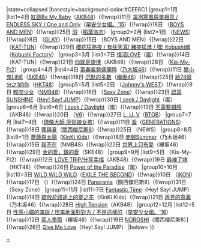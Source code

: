 {{Navbox
|bodyclass=hlist
|name=Oricon單曲週榜冠軍 (2016年)
|title=[[Oricon公信榜|Oricon]][[2016年Oricon單曲週榜冠軍作品列表|單曲週榜冠軍作品及獲得者]]{{#if:{{{1|}}}|（{{{1|}}}）|}}
|state=<includeonly>collapsed</includeonly>
|basestyle=background-color:#CEE6C1
|group1=1月
|list1={{Nowrap begin}}4日 [[紅唇Be My Baby]]（[[AKB48]]）{{!wrap}}11日 [[凜冽寒風與單相思 / ENDLESS SKY / One and Only]]（[[早安少女組。|早安少女組。'15]]）{{!wrap}}18日 {{link-ja|BOYMEN NINJA|BOYMEN NINJA}}（[[BOYS AND MEN]]）{{!wrap}}25日 [[羽 (稻葉浩志單曲)|羽]]（[[稻葉浩志]]）{{Nowrap end}}
|group2=2月
|list2={{Nowrap begin}}1日 {{link-ja|光之水滴 / Touch|ヒカリノシズク/Touch}}（[[NEWS]]）{{!wrap}}8日 {{link-ja|G4・IV|G4・IV}}（[[GLAY]]）{{!wrap}}15日 {{link-ja|Wanna be!|Wanna be!}}（BOYS AND MEN）{{!wrap}}22日 {{link-ja|TRAGEDY|TRAGEDY}}（[[KAT-TUN]]）{{!wrap}}29日 [[櫻花狂熱夜 / 有些天真! 豬突猛進 / 嘿! Kobushi魂]]（[[Kobushi Factory]]） {{Nowrap end}}
|group3=3月
|list3={{Nowrap begin}}7日 [[復活LOVE]]（[[嵐]]）{{!wrap}}14日 {{link-ja|UNLOCK|UNLOCK}}（KAT-TUN）{{!wrap}}21日 [[你就是旋律]]（AKB48）{{!wrap}}28日 {{link-ja|Gravity (Kis-My-Ft2單曲)|Gravity (Kis-My-Ft2の曲)|Gravity}}（[[Kis-My-Ft2]]）{{Nowrap end}}
|group4=4月
|list4={{Nowrap begin}}4日 [[當春紫苑盛開時]]（[[乃木坂46]]）{{!wrap}}11日 [[膽小鬼LINE]]（[[SKE48]]）{{!wrap}}18日 [[沉默的多數 (櫸坂46單曲)|沉默的多數]]（[[櫸坂46]]）{{!wrap}}25日 [[給74億分之1的你]]（[[HKT48]]）{{Nowrap end}}
|group5=5月
|list5={{Nowrap begin}}2日 {{link-ja|逆轉Winner|逆転Winner}}（[[Johnny's WEST]]）{{!wrap}}9日 [[輕咬少女]]（[[NMB48]]）{{!wrap}}16日 {{link-ja|直到勝利的一天|勝利の日まで (曲)}}（[[Sexy Zone]]）{{!wrap}}23日 [[認真SUNSHINE]]（[[Hey! Say! JUMP]]）{{!wrap}}30日 [[I seek / Daylight]]（嵐）{{Nowrap end}}
|group6=6月
|list6={{Nowrap begin}}6日 [[I seek / Daylight]]（嵐）{{!wrap}}13日 [[不需要翅膀]]（AKB48）{{!wrap}}20日 {{link-ja|Beautiful World (V6單曲)|Beautiful World (V6の曲)|Beautiful World}}（[[V6 (偶像團體)|V6]]）{{!wrap}}27日 [[L. U. V]]（[[BTOB]]）{{Nowrap end}}
|group7=7月
|list7={{Nowrap begin}}4日 {{link-ja|THE IDOLM@STER CINDERELLA GIRLS STARLIGHT MASTER 03 High Five☆Days|THE IDOLM@STER CINDERELLA GIRLS STARLIGHT MASTER#03 ハイファイ☆デイズ}}（[[偶像大師 灰姑娘女孩]]）{{!wrap}}11日 [[淚 (GENERATIONS單曲)|淚]]（[[GENERATIONS from EXILE TRIBE|GENERATIONS]]）{{!wrap}}18日 [[罪與夏]]（[[關西傑尼斯8]]）{{!wrap}}25日 {{link-ja|給不懂戀愛的你|恋を知らない君へ}}（NEWS）{{Nowrap end}}
|group8=8月
|list8={{Nowrap begin}}1日 [[薔薇與太陽]]（[[KinKi Kids]]）{{!wrap}}8日 [[赤腳Summer]]（乃木坂46）{{!wrap}}15日 [[我不在]]（NMB48）{{!wrap}}22日 [[世界上只有愛]]（櫸坂46）{{!wrap}}29日 [[金的愛，銀的愛]]（SKE48）{{Nowrap end}}
|group9=9月
|list9={{Nowrap begin}}5日 {{link-ja|Sha la la☆Summer Time|Sha la la☆Summer Time}}（Kis-My-Ft2）{{!wrap}}12日 [[LOVE TRIP/分享幸福]]（AKB48）{{!wrap}}19日 [[最棒了唷]]（HKT48）{{!wrap}}26日 [[Power of the Paradise]]（嵐）{{Nowrap end}}
|group10=10月
|list10={{Nowrap begin}}3日 [[WILD WILD WILD]]（[[EXILE THE SECOND]]）{{!wrap}}10日 {{link-en|DUMB & DUMBER (iKON單曲)|Dumb & Dumber (single)|DUMB & DUMBER}}（[[iKON]]）{{!wrap}}17日 {{link-ja|ANOTHER STARTING LINE|Another Starting Line}}（{{link-ja|Hi-STANDARD|Hi-STANDARD}}）{{!wrap}}24日 [[Panorama (關西傑尼斯8單曲)|Panorama]]（關西傑尼斯8）{{!wrap}}31日 {{link-ja|直呼君名|よびすて (Sexy Zoneの曲)}}（Sexy Zone）{{Nowrap end}}
|group11=11月
|list11={{Nowrap begin}}7日 [[Fantastic Time]]（Hey! Say! JUMP）{{!wrap}}14日 [[綻放於路途上的夢之花]]（KinKi Kids）{{!wrap}}21日 [[再見的意義]]（乃木坂46）{{!wrap}}28日 [[High Tension]]（AKB48）{{Nowrap end}}
|group12=12月
|list12={{Nowrap begin}}5日 [[性感小貓的演説 / 坦率地面對對方 / 不是這樣的]]（[[早安少女組。|早安少女組。'16]]）{{!wrap}}12日 [[兩人季節]]（櫸坂46）{{!wrap}}19日  [[NOROSHI]]（關西傑尼斯8）]{{!wrap}}26日 [[Give Me Love]]（Hey! Say! JUMP）{{Nowrap end}}
|below={{Oricon單曲週榜冠軍/年份別模板}}
}}
[[Category:2016年Oricon單曲週榜冠軍作品|+]]